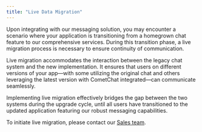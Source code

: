 ```yaml
---
title: "Live Data Migration"
---
```


Upon integrating with our messaging solution, you may encounter a scenario where your application is transitioning from a homegrown chat feature to our comprehensive services. During this transition phase, a live migration process is necessary to ensure continuity of communication.

Live migration accommodates the interaction between the legacy chat system and the new implementation. It ensures that users on different versions of your app—with some utilizing the original chat and others leveraging the latest version with CometChat integrated—can communicate seamlessly.

Implementing live migration effectively bridges the gap between the two systems during the upgrade cycle, until all users have transitioned to the updated application featuring our robust messaging capabilities.

To initiate live migration, please contact our [Sales team](https://www.cometchat.com/contact-sales).
